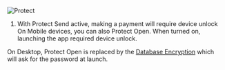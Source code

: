 
![Protect](./pin/2024-03-06_01-03-55.png)

1. With Protect Send active, making a payment will
require device unlock
On Mobile devices, you can also Protect Open.
When turned on, launching the app required device unlock.

On Desktop, Protect Open is replaced by the
[Database Encryption](/security/db)
which will ask for the password at launch.
